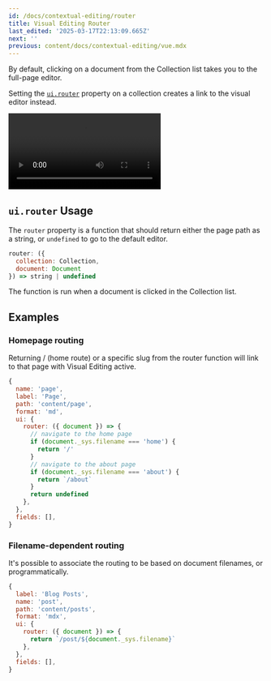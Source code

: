 ```yaml
---
id: /docs/contextual-editing/router
title: Visual Editing Router
last_edited: '2025-03-17T22:13:09.665Z'
next: ''
previous: content/docs/contextual-editing/vue.mdx
---
```


By default, clicking on a document from the Collection list takes you to the full-page editor.

Setting the [`ui.router`](/docs/reference/collections/#definition) property on a collection creates a link to the visual editor instead.

![](</gif/Screen Recording 2025-03-17 at 5.40.45 pm (1).webm>)

## `ui.router` Usage

The `router` property is a function that should return either the page path as a string, or `undefined` to go to the default editor.

```javascript
router: ({
  collection: Collection,
  document: Document
}) => string | undefined
```

The function is run when a document is clicked in the Collection list.

## Examples

### Homepage routing

Returning / (home route) or a specific slug from the router function will link to that page with Visual Editing active.

```javascript
{
  name: 'page',
  label: 'Page',
  path: 'content/page',
  format: 'md',
  ui: {
    router: ({ document }) => {
      // navigate to the home page
      if (document._sys.filename === 'home') {
        return '/'
      }
      // navigate to the about page
      if (document._sys.filename === 'about') {
        return `/about`
      }
      return undefined
    },
  },
  fields: [],
}
```

### Filename-dependent routing

It's possible to associate the routing to be based on document filenames, or programmatically.

```javascript
{
  label: 'Blog Posts',
  name: 'post',
  path: 'content/posts',
  format: 'mdx',
  ui: {
    router: ({ document }) => {
      return `/post/${document._sys.filename}`
    },
  },
  fields: [],
}
```
